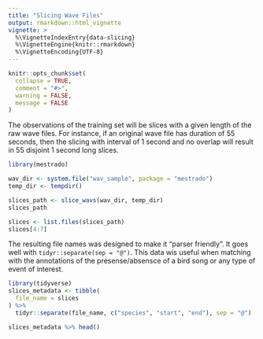 ---
title: "Slicing Wave Files"
output: rmarkdown::html_vignette
vignette: >
  %\VignetteIndexEntry{data-slicing}
  %\VignetteEngine{knitr::rmarkdown}
  %\VignetteEncoding{UTF-8}
---

```{r, include = FALSE}
knitr::opts_chunk$set(
  collapse = TRUE,
  comment = "#>",
  warning = FALSE,
  message = FALSE
)
```


The observations of the training set will be slices with a given length of the raw wave files. For instance, if an original wave file has duration of 55 seconds, then the slicing with interval of 1 second and no overlap will result in 55 disjoint 1 second long slices.

```{r}
library(mestrado)

wav_dir <- system.file("wav_sample", package = "mestrado")
temp_dir <- tempdir()

slices_path <- slice_wavs(wav_dir, temp_dir)
slices_path

slices <- list.files(slices_path)
slices[4:7]
```

The resulting file names was designed to make it "parser friendly". It goes well with `tidyr::separate(sep = "@")`. This data wis useful when matching with the annotations of the presense/absensce of a bird song or any type of event of interest.

```{r, message = FALSE, warning=FALSE}
library(tidyverse)
slices_metadata <- tibble(
  file_name = slices
) %>%
  tidyr::separate(file_name, c("species", "start", "end"), sep = "@")

slices_metadata %>% head()
```

